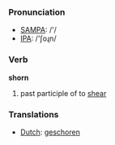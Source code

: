 === Pronunciation ===
*[[w:SAMPA|SAMPA]]: /'/
*[[w:IPA|IPA]]: /'ʃoɻn/

=== Verb ===

'''shorn'''

# past participle of to [[shear]]

=== Translations ===
*[[Dutch]]: [[geschoren]]